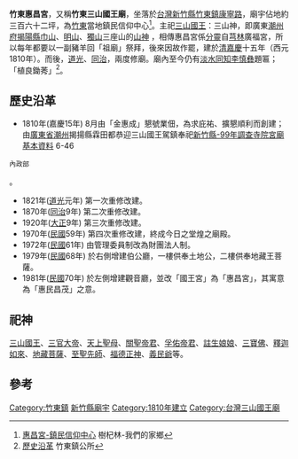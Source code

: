 {{東亞廟宇
| name = 竹東惠昌宮
| img = File:惠昌宮門口.jpg
| img_capt = 惠昌宮門口一景
| image_width = 250px
| location = {{ROC-TW}}<br/>310[[新竹縣|新竹縣]][[竹東鎮|竹東鎮]]東寧路三段67號
| god = [[三山國王|三山國王]]
| type =
| struct =
| open_year = [[清|清]][[嘉慶|嘉慶]]十五年（西元1810年）
| cere_date = 
|}}
'''竹東惠昌宮'''，又稱'''竹東三山國王廟'''，坐落於[[台灣|台灣]][[新竹縣|新竹縣]][[竹東鎮|竹東鎮]][[康寧路|康寧路]]，廟宇佔地約三百六十二坪，為[[竹東鎮|竹東]]當地鎮民信仰中心<ref>[http://web.cses.hcc.edu.tw/~hakka/hakka09/hakka901/hakka90106.html 惠昌宮-鎮民信仰中心] {{webarchive|url=https://web.archive.org/web/20130207211159/http://web.cses.hcc.edu.tw/~hakka/hakka09/hakka901/hakka90106.html |date=2013-02-07 }} 樹杞林-我們的家鄉</ref>。主祀[[三山國王|三山國王]]：三山神，即廣東[[潮州府|潮州府]][[揭陽縣|揭陽縣]][[三山國王|巾山]]、[[三山國王|明山]]、[[三山國王|獨山]]三座山的[[山神|山神]] ，相傳惠昌宮係[[分靈|分靈]]自[[芎林鄉|芎林]]廣福宮，所以每年都要以一副豬羊回「祖廟」祭拜，後來因故作罷，建於[[清|清]][[嘉慶|嘉慶]]十五年（西元1810年）。而後，[[道光|道光]]、[[同治|同治]]，兩度修廟。廟內至今仍有[[淡水同知|淡水同知]][[李慎彝|李慎彝]]題匾；「植良鋤莠」<ref>[http://www.hcctt.gov.tw/zhudong/home.jsp?menudata=ZhudongMenu&mserno=201108010006&contlink=content/history.jsp&serno=201108010008 歷史沿革] {{Wayback|url=http://www.hcctt.gov.tw/zhudong/home.jsp?menudata=ZhudongMenu&mserno=201108010006&contlink=content%2Fhistory.jsp&serno=201108010008 |date=20190612221508 }} 竹東鎮公所</ref>。

==歷史沿革==
*1810年(嘉慶15年) 8月由「金惠成」懇號業佃，為求庇祐、擴懇順利而創建；由[[廣東省|廣東省]][[潮州|潮州]]揭揚縣霖田都恭迎三山國王駕鎮奉祀<ref>[http://www.moi.gov.tw/files/civil_download_file/06.%E6%96%B0%E7%AB%B9%E7%B8%A3-99%E5%B9%B4%E8%AA%BF%E6%9F%A5%E5%AF%BA%E9%99%A2%E5%AE%AE%E5%BB%9F%E5%9F%BA%E6%9C%AC%E8%B3%87%E6%96%99.pdf 新竹縣-99年調查寺院宮廟基本資料] {{Wayback|url=http://www.moi.gov.tw/files/civil_download_file/06.%E6%96%B0%E7%AB%B9%E7%B8%A3-99%E5%B9%B4%E8%AA%BF%E6%9F%A5%E5%AF%BA%E9%99%A2%E5%AE%AE%E5%BB%9F%E5%9F%BA%E6%9C%AC%E8%B3%87%E6%96%99.pdf |date=20160304132223 }} 6-46 
 內政部</ref>。 
*1821年([[道光|道光]]元年) 第一次重修改建。
*1870年([[同治|同治]]9年) 第二次重修改建。
*1920年([[大正|大正]]9年) 第三次重修改建。
*1970年([[中華民國|民國]]59年) 第四次重修改建，終成今日之堂煌之廟殿。
*1972年([[中華民國|民國]]61年) 由管理委員制改為財團法人制。 
*1979年([[中華民國|民國]]68年) 於右側增建伯公廳，一樓供奉土地公，二樓供奉地藏王菩薩。
*1981年([[中華民國|民國]]70年) 於左側增建觀音廳，並改「國王宮」為「惠昌宮」，其寓意為「惠民昌茂」之意。

==祀神==
[[三山國王|三山國王]]、[[三官大帝|三官大帝]]、[[天上聖母|天上聖母]]、[[關聖帝君|關聖帝君]]、[[孚佑帝君|孚佑帝君]]、[[註生娘娘|註生娘娘]]、[[三寶佛|三寶佛]]、[[釋迦如來|釋迦如來]]、[[地藏菩薩|地藏菩薩]]、[[至聖先師|至聖先師]]、[[福德正神|福德正神]]、[[義民爺|義民爺]]等。

==參考==
{{reflist}}

[[Category:竹東鎮|Category:竹東鎮]]
[[Category:新竹縣廟宇|新竹縣廟宇]]
[[Category:1810年建立|Category:1810年建立]]
[[Category:台灣三山國王廟|Category:台灣三山國王廟]]
